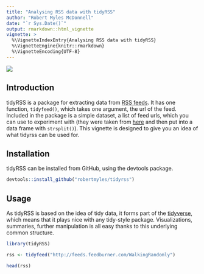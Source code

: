 ```yaml
---
title: "Analysing RSS data with tidyRSS"
author: "Robert Myles McDonnell"
date: "`r Sys.Date()`"
output: rmarkdown::html_vignette
vignette: >
  %\VignetteIndexEntry{Analysing RSS data with tidyRSS}
  %\VignetteEngine{knitr::rmarkdown}
  %\VignetteEncoding{UTF-8}
---
```


![](http://i.imgur.com/IOIt96l.png)

## Introduction  

tidyRSS is a package for extracting data from [RSS feeds](https://en.wikipedia.org/wiki/RSS). It has one function, `tidyfeed()`, which takes one argument, the url of the feed. Included in the package is a simple dataset, a list of feed urls, which you can use to experiment with (they were taken from [here](https://raw.githubusercontent.com/DataWookie/feedeR/master/tests/testthat/test-feeds.txt) and then put into a data frame with `strsplit()`). This vignette is designed to give you an idea of what tidyrss can be used for.  

## Installation

tidyRSS can be installed from GitHub, using the devtools package.

```r

devtools::install_github("robertmyles/tidyrss")

```

## Usage 

As tidyRSS is based on the idea of tidy data, it forms part of the [tidyverse](http://tidyverse.org/), which means that it plays nice with any tidy-style package. Visualizations, summaries, further manipulation is all easy thanks to this underlying common structure.  

```r
library(tidyRSS)

rss <- tidyfeed("http://feeds.feedburner.com/WalkingRandomly") 

head(rss)
```

